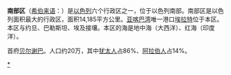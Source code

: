 {{Unreferenced |time=2010-02-17T09:57:03+00:00 }}

{{Infobox settlement
<!-- See Template:Infobox settlement for additional fields and descriptions -->
| name                    = 南部区
| translit_lang1          = -
| translit_lang1_type     = 希伯来语
| translit_lang1_info     = מחוז הדרום
| translit_lang1_type1    = 阿拉伯语
| translit_lang1_info1    = لواء الجنوب
| type                    = {{flagicon|Israel}} [[以色列行政区划|区]]
| image_map               = Southern District in Israel.svg
| mapsize                 = 150px
| map_caption             = 
| subdivision_type        = 城市
| subdivision_name        = 12
| subdivision_type1       = 地方议会
| subdivision_name1       = 11
| subdivision_type2       = 区域议会
| subdivision_name2       = 15
| seat_type               = 首府
| seat                    = [[贝尔谢巴|贝尔谢巴]]
| seat1_type              = 
| seat1                   = 
| area_total_km2          = 14185
| population_total        = 1,146,600
| population_as_of        = 2012
| iso_code                = [[ISO_3166-2:IL|IL-D]]
}}
'''南部区'''（[[希伯来语|希伯来语]]：'''{{rtl-lang|he|מחוז הדרום}}'''）是[[以色列|以色列]]六个行政区之一，位于以色列南部。南部区是以色列面积最大的行政区，面积14,185平方公里。[[亚喀巴湾|亚喀巴湾]]唯一港口[[埃拉特|埃拉特]]位于本区。本区与约旦、巴勒斯坦、埃及接壤。本区的海是地中海（大西洋）、红海（印度洋）。

首府[[贝尔谢巴|贝尔谢巴]]。人口约20万，其中[[犹太人|犹太人]]占86%、[[阿拉伯人|阿拉伯人]]占14%。

{{以色列行政区划}}
{{Israel-geo-stub}}

[[Category:南部区_(以色列)|*]]